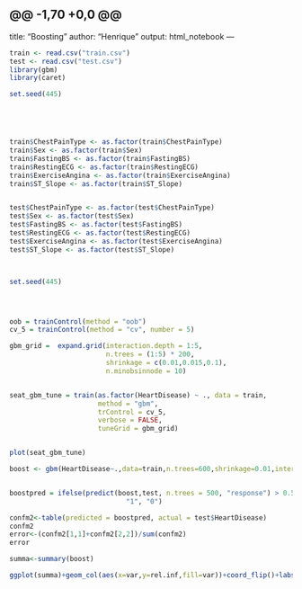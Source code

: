 @@ -1,70 +0,0 @@
---
title: "Boosting"
author: "Henrique"
output: html_notebook
---

```r

train <- read.csv("train.csv")
test <- read.csv("test.csv")
library(gbm)
library(caret)

set.seed(445)






```



```r


train$ChestPainType <- as.factor(train$ChestPainType)
train$Sex <- as.factor(train$Sex)
train$FastingBS <- as.factor(train$FastingBS)
train$RestingECG <- as.factor(train$RestingECG)
train$ExerciseAngina <- as.factor(train$ExerciseAngina)
train$ST_Slope <- as.factor(train$ST_Slope)


test$ChestPainType <- as.factor(test$ChestPainType)
test$Sex <- as.factor(test$Sex)
test$FastingBS <- as.factor(test$FastingBS)
test$RestingECG <- as.factor(test$RestingECG)
test$ExerciseAngina <- as.factor(test$ExerciseAngina)
test$ST_Slope <- as.factor(test$ST_Slope)



set.seed(445)




oob = trainControl(method = "oob")
cv_5 = trainControl(method = "cv", number = 5)

gbm_grid =  expand.grid(interaction.depth = 1:5,
                        n.trees = (1:5) * 200,
                        shrinkage = c(0.01,0.015,0.1),
                        n.minobsinnode = 10)


seat_gbm_tune = train(as.factor(HeartDisease) ~ ., data = train,
                      method = "gbm",
                      trControl = cv_5,
                      verbose = FALSE,
                      tuneGrid = gbm_grid)


plot(seat_gbm_tune)

```


```r
boost <- gbm(HeartDisease~.,data=train,n.trees=600,shrinkage=0.01,interaction.depth = 2 ,distribution = "bernoulli")


boostpred = ifelse(predict(boost,test, n.trees = 500, "response") > 0.5, 
                             "1", "0")

confm2<-table(predicted = boostpred, actual = test$HeartDisease)
confm2
error<-(confm2[1,1]+confm2[2,2])/sum(confm2)
error
```



```r
summa<-summary(boost)
```




```r
ggplot(summa)+geom_col(aes(x=var,y=rel.inf,fill=var))+coord_flip()+labs(title="Variable Importance",y=" Mean decrease in Accuracy", x= " Variable")+scale_y_continuous(labels = scales::percent_format())+guides(fill="none")
```